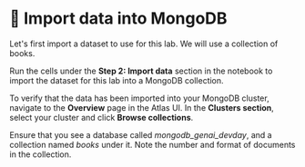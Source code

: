 # 👐 Import data into MongoDB

Let's first import a dataset to use for this lab. We will use a collection of books.

Run the cells under the **Step 2: Import data** section in the notebook to import the dataset for this lab into a MongoDB collection.

To verify that the data has been imported into your MongoDB cluster, navigate to the **Overview** page in the Atlas UI. In the **Clusters section**, select your cluster and click **Browse collections**.

<Screenshot url="https://cloud.mongodb.com" src="img/screenshots/20-getting-started/5-import-data/1-browse-collections.png" alt="Browse collections" />

Ensure that you see a database called _mongodb_genai_devday_, and a collection named _books_ under it. Note the number and format of documents in the collection.

<Screenshot url="https://cloud.mongodb.com" src="img/screenshots/20-getting-started/5-import-data/2-verify-collection.png" alt="Verify collection" />